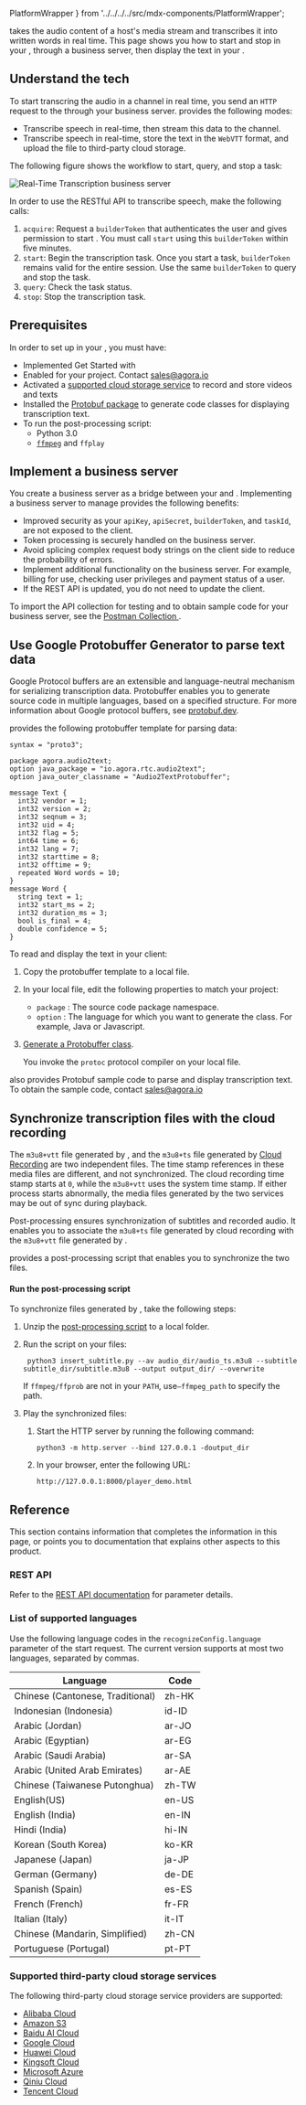   PlatformWrapper
} from '../../../../src/mdx-components/PlatformWrapper';

<Vg k="RTT" /> takes the audio content of a host's media stream and transcribes it into written words in real time.
This page shows you how to start and stop <Vg k="RTT" /> in your <Vpl k="CLIENT" />, through a business server, then
display the text in your <Vpl k="CLIENT" />.

## Understand the tech

To start transcring the audio in a channel in real time, you send an `HTTP` request to the <Vg k="AGORA_BACKEND" />
through your business server. <Vg k="RTT" /> provides the following modes:

* Transcribe speech in real-time, then stream this data to the channel.
* Transcribe speech in real-time, store the text in the `WebVTT` format, and upload the file to third-party cloud
storage.

The following figure shows the workflow to start, query, and stop a <Vg k="RTT" /> task:

![Real-Time Transcription business server](/images/video-sdk/real-time-transcription-server.svg)

In order to use the RESTful API to transcribe speech, make the following calls:

1. `acquire`: Request a `builderToken` that authenticates the user and gives permission to start <Vg k="RTT" /> . You must call
`start` using this `builderToken` within five minutes.
1. `start`: Begin the transcription task. Once you start a task, `builderToken` remains valid for the entire
session. Use the same `builderToken` to query and stop the task.
1. `query`: Check the task status.
1. `stop`: Stop the transcription task.

## Prerequisites

In order to set up <Vg k="RTT" /> in your <Vpl k="CLIENT" />, you must have:

* Implemented <Link to="../get-started/get-started-sdk">Get Started with <Vpd k="NAME"/></Link>
* Enabled <Vg k="RTT" /> for your project. Contact sales@agora.io
* Activated a [supported cloud storage service](#supported-third-party-cloud-storage-services) to record and store <Vg k="RTT" /> videos and texts
* Installed the [Protobuf package](https://protobuf.dev/downloads) to generate code classes for displaying transcription text.
* To run the post-processing script:
  * Python 3.0
  * [`ffmpeg`](https://ffmpeg.org/download.html) and `ffplay`

## Implement a business server

You create a business server as a bridge between your <Vpl k="CLIENT" /> and <Vg k="COMPANY"/> <Vg k="RTT" />.
Implementing a business server to manage <Vg k="RTT" /> provides the following benefits:

* Improved security as your `apiKey`, `apiSecret`, `builderToken`, and `taskId`, are not exposed to the client.
* Token processing is securely handled on the business server.
* Avoid splicing complex request body strings on the client side to reduce the probability of errors.
* Implement additional functionality on the business server. For example, billing for  <Vg k="RTT" /> use, checking
user privileges and payment status of a user.
* If the REST API is updated, you do not need to update the client.

To import the API collection for testing and to obtain sample code for your business server, see the [Postman Collection
](https://documenter.getpostman.com/view/6319646/SVSLr9AM#69bd200a-7543-4104-8ccc-415741abbeb7). 

## Use Google Protobuffer Generator to parse text data

Google Protocol buffers are an extensible and language-neutral mechanism for serializing transcription data.
Protobuffer enables you to generate source code in multiple languages, based on a specified structure. For more information about Google protocol buffers, see [protobuf.dev](https://protobuf.dev/).

<Vg k="COMPANY"/> provides the following protobuffer template for parsing <Vg k="RTT" /> data:

```
syntax = "proto3";

package agora.audio2text;
option java_package = "io.agora.rtc.audio2text";
option java_outer_classname = "Audio2TextProtobuffer";

message Text {
  int32 vendor = 1;
  int32 version = 2;
  int32 seqnum = 3;
  int32 uid = 4;
  int32 flag = 5;
  int64 time = 6;
  int32 lang = 7;
  int32 starttime = 8;
  int32 offtime = 9;
  repeated Word words = 10;
}
message Word {
  string text = 1;
  int32 start_ms = 2;
  int32 duration_ms = 3;
  bool is_final = 4;
  double confidence = 5;
}
```

To read and display the <Vg k="RTT" /> text in your client:

1. Copy the protobuffer template to a local file.

1. In your local file, edit the following properties to match your project:

    *	`package` : The source code package namespace.
    *	`option` : The language for which you want to generate the class. For example, Java or Javascript.

2. [Generate a Protobuffer class](https://protobuf.dev/programming-guides/proto3/#generating).

    You invoke the `protoc` protocol compiler on your local file.

<Vg k="COMPANY"/> also provides Protobuf sample code to parse and display transcription text. To obtain the sample code, contact sales@agora.io

## Synchronize transcription files with the cloud recording

The `m3u8+vtt` file generated by <Vg k="RTT" />, and the `m3u8+ts` file generated by [Cloud Recording](../../../cloud-recording/overview/product-overview.mdx) are two independent files. The time stamp references in these media
files are different, and not synchronized. The cloud recording time stamp starts at `0`, while the `m3u8+vtt` uses the system time stamp. If either process starts abnormally, the media files generated by the two services may be out of sync during playback.

Post-processing ensures synchronization of subtitles and recorded audio. It enables you to associate the `m3u8+ts` file generated by cloud recording with the `m3u8+vtt` file generated by <Vg k="RTT" />.

<Vg k="COMPANY" /> provides a post-processing script that enables you to synchronize the two files.

#### Run the post-processing script

To synchronize files generated by <Vg k="RTT" />, take the following steps:

1. Unzip the [post-processing script](https://github.com/AgoraIO/Docs-Source/files/10931258/add_webvtt.zip) to a local folder.

1. Run the script on your <Vg k="RTT" /> files:

    ```shell
     python3 insert_subtitle.py --av audio_dir/audio_ts.m3u8 --subtitle subtitle_dir/subtitle.m3u8 --output output_dir/ --overwrite
     ```

     If `ffmpeg/ffprob` are not in your `PATH`, use`–ffmpeg_path` to specify the path.

1. Play the synchronized files:

    1. Start the HTTP server by running the following command:

       ```shell
       python3 -m http.server --bind 127.0.0.1 -doutput_dir
       ```

    1. In your browser, enter the following URL:

       ```
       http://127.0.0.1:8000/player_demo.html
       ```

## Reference

This section contains information that completes the information in this page, or points you to documentation that explains other aspects to this product.

### REST API

Refer to the <Vg k="RTT" /> [REST API documentation](/en/api-reference?platform=rest) for parameter details.

### List of supported languages

Use the following language codes in the `recognizeConfig.language` parameter of the start request. The current version supports at most two languages, separated by commas. 

| Language                         | Code  | 
| -------------------------------- | ----- |
| Chinese (Cantonese, Traditional) | zh-HK |
| Indonesian (Indonesia)           | id-ID |
| Arabic (Jordan)                  | ar-JO |
| Arabic (Egyptian)                | ar-EG |
| Arabic (Saudi Arabia)            | ar-SA |
| Arabic (United Arab Emirates)    | ar-AE |
| Chinese (Taiwanese Putonghua)    | zh-TW |
| English(US)                      | en-US |
| English (India)                  | en-IN |
| Hindi (India)                    | hi-IN |
| Korean (South Korea)             | ko-KR |
| Japanese (Japan)                 | ja-JP |
| German (Germany)                 | de-DE |
| Spanish (Spain)                  | es-ES |
| French (French)                  | fr-FR |
| Italian (Italy)                  | it-IT |
| Chinese (Mandarin, Simplified)   | zh-CN |
| Portuguese (Portugal)            | pt-PT |

### Supported third-party cloud storage services

The following third-party cloud storage service providers are supported:

* [Alibaba Cloud](https://www.alibabacloud.com/product/oss)
* [Amazon S3](https://aws.amazon.com/s3/?nc1=h_ls)
* [Baidu AI Cloud](https://intl.cloud.baidu.com/product/bos.html)
* [Google Cloud](https://cloud.google.com/storage)
* [Huawei Cloud](https://www.huaweicloud.com/intl/en-us/product/obs.html)
* [Kingsoft Cloud](https://en.ksyun.com/nv/product/KS3.html)
* [Microsoft Azure](https://azure.microsoft.com/en-us/services/storage/blobs/)
* [Qiniu Cloud](https://www.qiniu.com/en/products/kodo)
* [Tencent Cloud](https://intl.cloud.tencent.com/product/cos)


